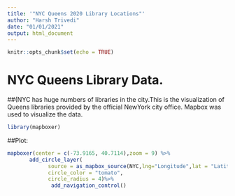 ---
title: '"NYC Queens 2020 Library Locations"'
author: "Harsh Trivedi"
date: "01/01/2021"
output: html_document
---

```{r setup, include=FALSE}
knitr::opts_chunk$set(echo = TRUE)
```

# NYC Queens Library Data.
##(NYC has huge numbers of libraries in the city.This is the visualization of Queens libraries provided by the official NewYork city office. Mapbox was used to visualize the data. 


```{r}
library(mapboxer)
```

##Plot:


```{r}
mapboxer(center = c(-73.9165, 40.7114),zoom = 9) %>%
       add_circle_layer(
             source = as_mapbox_source(NYC,lng="Longitude",lat = "Latitude"),
             circle_color = "tomato",
             circle_radius = 4)%>%
              add_navigation_control()
```


